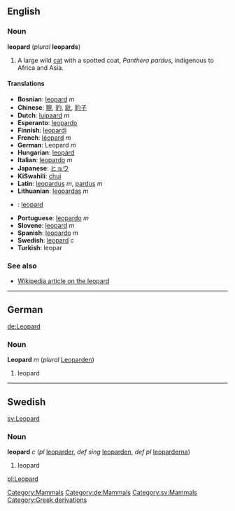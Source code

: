 ==English==
[[Category:Mammals]]

=== Noun ===
'''leopard''' (''plural'' '''leopards''')

#A large wild [[cat]] with a spotted coat, ''Panthera pardus'', indigenous to Africa and Asia.

==== Translations ====
*'''Bosnian''': [[leopard]] ''m''
*'''Chinese''': [[貔]], [[豹]], [[豼]], [[豹子]]
*'''Dutch''': [[luipaard]] ''m''
*'''Esperanto''': [[leopardo]]
*'''Finnish''': [[leopardi]]
*'''French''': [[léopard]] ''m''
*'''German''': Leopard ''m''
*'''Hungarian''': [[leopárd]]
*'''Italian''': [[leopardo]] ''m''
*'''Japanese''': [[ヒョウ]]
*'''KiSwahili''': [[chui]]
*'''Latin''': [[leopardus]] ''m'', [[pardus]] ''m''
*'''Lithuanian''': [[leopardas]] ''m''
*{{no}}: [[leopard]]
*'''Portuguese''': [[leopardo]] ''m''
*'''Slovene''': [[leopard]] ''m''
*'''Spanish''': [[leopardo]] ''m''
*'''Swedish''': [[leopard#Swedish|leopard]] ''c''
*'''Turkish''': leopar

===See also===
*[[w:Leopard|Wikipedia article on the leopard]]

----

==German==
[[de:Leopard]]
[[Category:de:Mammals]]
===Noun===
'''Leopard''' ''m'' (''plural'' [[Leoparden]])

#leopard

----
==Swedish==
[[sv:Leopard]]
[[Category:sv:Mammals]]
===Noun===
'''leopard''' ''c'' (''pl'' [[leoparder]], ''def sing'' [[leoparden]], ''def pl'' [[leoparderna]])

#leopard

[[pl:Leopard]]
[[Category:Greek derivations]]